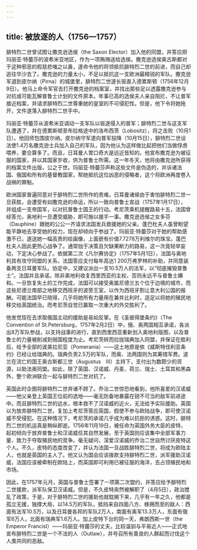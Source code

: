 ```yaml
---
---
---
```

title: 被放逐的人（1756—1757）
---




腓特烈二世曾试图让撒克逊选侯（the Saxon Elector）加入他的同盟，并答应把玛丽亚·特蕾莎的波希米亚地区，作为一项贿赂送给选侯。撒克逊选侯奥古斯都对于这种邪恶的假慈悲嗤之以鼻，遂命令他的将领抵抗腓特烈二世的前进，而自己却逃往华沙去了。撒克逊的力量太小，不足以抵抗这一支欧洲最精锐的军队。撒克逊军退到皮尔纳（Pirna）的城堡里，腓特烈二世遂长驱直入德累斯顿（1756年12月9日）。他马上命令军官去打开撒克逊的档案室，并找出那些足以透露撒克逊参与对抗或可能瓦解普鲁士计划的文件原本。年事已高的选侯夫人亲自阻拦，不让普军接近档案，并请求腓特烈二世尊重她的皇室的不可侵犯性。但是，他下令将她拖开，文件遂落入腓特烈二世手中。

玛丽亚·特蕾莎从波希米亚调动一支军队以驱逐侵入的普军；腓特烈二世与这支军队遭遇了，并在德累斯顿至布拉格途中的洛布西茨（Lobositz），将之击败（10月1日）。他回师包围皮尔纳。皮尔纳守军遂向普军投降（10月15日），腓特烈二世设法使1.4万名撒克逊士兵加入自己的军队，因为他认为这样做比起把他们当做俘虏喂养，要合算多了。而且，日耳曼人胃口奇大是远近皆知的。他宣布撒克逊为被征服的国家，并以其国家岁收，供为普鲁士所需。这一年冬天，他将由撒克逊所获得的档案文件出版，公之于世。玛丽亚·特蕾莎声称这些文件是伪造的，并诉诸法国、俄国和所有的基督教国家，帮她抵抗这位凶恶的侵略者，这个将欧洲再度卷入战祸的罪魁。

欧洲国家普遍同意对于腓特烈二世所作的责难。日耳曼诸侯由于害怕腓特烈二世一旦获胜，会遭受有如撒克逊的命运，所以一致向普鲁士宣战（1757年1月17日），并组成一支帝国军，以对抗普鲁士国王的行动。考尼茨乘机提醒路易十五，法国曾经答允，奥地利一旦遭受威胁，即可施以援手一事。撒克逊选侯之女多芬（Dauphine）跟她的公公一齐请求法国发兵救援她的父亲。蓬巴杜夫人虽曾盼望能平静地去享受她的权力，现在却倾向于参战了。玛丽亚·特蕾莎对于她的帮助感激不已，遂送她一幅高贵的绘画像，上面嵌有价值7.7278万利维尔的珠宝。蓬巴杜夫人因此更热心战争了。通常拙于决策且欠缺果断力的路易，这一次竟轻举妄动，下定决心参战了。依据第二次《凡尔赛协定》（1757年5月1日），法国与奥地利具有攻守同盟的关系，法国答应支付每年高达1 200万弗罗林的补助，并同意装备两支日耳曼军队。协定中，又建议派出一支10.5万人的法军，以“彻底摧毁普鲁士”。法国并且承诺，除非奥地利收复西里西亚的主权，否则永远不与普鲁士媾和。一旦恢复失土的工作完成，法国可以接受奥属尼德兰五个位于边境的城市，而这些尼德兰南部之地移交西班牙的波旁王室，以作为西班牙割让意大利公国的报酬。可能法国早已晓得，几乎将她所有力量用在兼并比利时，适足以将她的殖民地移交给英国统治。而考尼茨自觉已赢取一次重大的外交胜利了。

他发觉现在去求取俄国主动的援助是易如反掌。在《圣彼得堡条约》（The Convention of St.Petersburg，1757年2月2日）中，俄、奥两国相互承诺，各派出8万军队参战，以支持战事的进行，直到西里西亚重新划入奥地利版图，以及普鲁士的力量被削减到弱国程度为止。考尼茨转而拉拢瑞典加入同盟，并保证在胜利后，给予全部的波美拉尼亚（Pomerania）——这土地原是依《威斯特伐利亚条约》已经让给瑞典的。瑞典负责2.5万的军队，而奥、法两国则为其筹措军费。波兰在流亡的国王奥古斯都三世（Augustus　Ⅲ）主持下，支付出为数颇少的资源，以助法奥同盟。如此，除了英国、汉诺威、丹麦、荷兰、瑞士、土耳其和黑森外，整个欧洲联合一起与腓特烈二世对抗了。

英国此时企图将腓特烈二世弃诸不顾了。乔治二世惊恐地看到，他所喜爱的汉诺威——他父亲登上英国王位前的选地——毫无防备地暴露在锐不可当的敌军前进途中。而且腓特烈二世的远水，根本救不了汉诺威的近火，无法给予实际援助。英国以为放弃腓特烈二世，复加上考尼茨答应英国，假使不参与欧陆战争，即可使汉诺威不受侵犯。在这种情况下，考尼茨的承诺几乎成为难以抗拒的诱惑。这时，腓特烈二世的机运真是稍纵即逝。1756年11月19日，被任命为英国外务大臣的皮特，起初倾向于放弃普鲁士和汉诺威任其自然发展，至于英国则应该集中全部军事力量，致力于夺取殖民地的竞争。毫无疑问，深爱汉诺威的乔治二世自然讨厌皮特这个人。不久，皮特的态度改变了，并认为法国一旦战胜腓特烈二世，将成为欧陆主人，也就是英国的主人了。他又认为国会应该拨款支持腓特烈二世，派军援助汉诺威，法国应该被牵制在欧陆上，而英国即可利用已被征服的海洋，去占领殖民地和市场。

因此，在1757年元月，英国与普鲁士签署了一项第二次盟约，并答应给予腓特烈二世援款，派军队保卫汉诺威。但是，不久皮特突然被解职了（4月5日），政治搅乱了政策，于是，对于腓特烈二世的援助也就耽搁下来，几乎有一年之久，他都是孤立无援，独撑大局，以14.5万的军队，抵挡来自四面八方、蜂拥而至的敌人：西面有法军10.5万，以及日耳曼各邦的军队2万人，南面有奥军13.3万人，东面有俄军6万人，北面有瑞典军1.6万人。加上皮特下台的同一天，弗朗西斯一世（the Emperor FrancisⅠ）——玛丽亚·特蕾莎的丈夫，比较温驯与平易近人——正式地宣布腓特烈二世是一个不法的人（Outlaw），并号召所有善良的人群起而讨伐这个人类共同的恶敌。